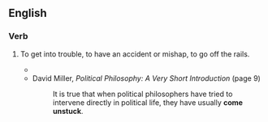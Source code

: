 ==English==

===Verb===
{{head|en|verb}}

# {{lb|en|idiomatic|British}} To get into trouble, to have an accident or mishap, to go off the rails.
#* {{RQ:Wodehouse Offing|XII|“Well, if you must know,” he said, “she's broken the engagement.” This didn't get us any farther. We had assumed as much. You don't go calling people rats if love still lingers. “But it's only an hour or so,” I said, “since I left her outside a hostelry called the ‘Fox and Goose’, and she had just been giving you a rave notice. What '''came unstuck'''? What did you do to the girl?”}}
#* David Miller, ''Political Philosophy: A Very Short Introduction'' (page 9)
#*: It is true that when political philosophers have tried to intervene directly in political life, they have usually '''come unstuck'''.